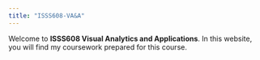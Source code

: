```yaml
---
title: "ISSS608-VA&A"
---
```


Welcome to **ISSS608 Visual Analytics and Applications**. In this website, you will find my coursework prepared for this course.
